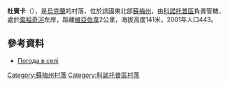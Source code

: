 {{coord|51|12|30|N|33|27|23|E|scale:100000_region:UA|display=title}}

'''杜賓卡'''（{{lang-uk|Дубинка}}），是[[烏克蘭|烏克蘭]]的村落，位於該國東北部[[蘇梅州|蘇梅州]]，由[[科諾托普區|科諾托普區]]負責管轄，處於[[葉祖奇河|葉祖奇河]]左岸，距離[[維亞佐韋_(科諾托普區)|維亞佐韋]]2公里，海拔高度141米，2001年人口443。

==參考資料==
* [http://weather.in.ua/ua/symskaja/7362 Погода в селі ] {{Wayback|url=http://weather.in.ua/ua/symskaja/7362 |date=20111219211058 }}

{{DEFAULTSORT:Дубинка}}

[[Category:蘇梅州村落|Category:蘇梅州村落]]
[[Category:科諾托普區村落|Category:科諾托普區村落]]


{{Sumy-geo-stub}}